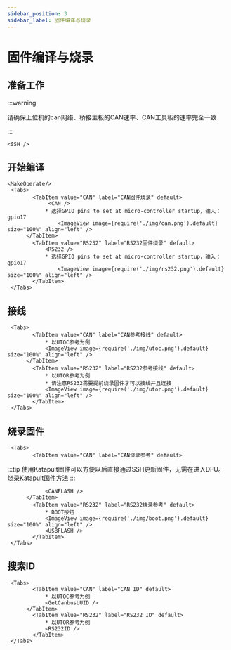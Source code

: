 ```yaml
---
sidebar_position: 3
sidebar_label: 固件编译与烧录
---
```



# 固件编译与烧录

## 准备工作

:::warning

请确保上位机的can网络、桥接主板的CAN速率、CAN工具板的速率完全一致

:::

    <SSH />
            
## 开始编译           

    <MakeOperate/>
     <Tabs>
            <TabItem value="CAN" label="CAN固件烧录" default>
                 <CAN />
                * 选择GPIO pins to set at micro-controller startup，输入：gpio17
                    <ImageView image={require('./img/can.png').default} size="100%" align="left" />
          </TabItem>
            <TabItem value="RS232" label="RS232固件烧录" default>
                <RS232 />
                * 选择GPIO pins to set at micro-controller startup，输入：gpio17
                    <ImageView image={require('./img/rs232.png').default} size="100%" align="left" />
            </TabItem>
     </Tabs>
            



## 接线

     <Tabs>
            <TabItem value="CAN" label="CAN参考接线" default>
                * 以UTOC参考为例
                <ImageView image={require('./img/utoc.png').default} size="100%" align="left" />
          </TabItem>
            <TabItem value="RS232" label="RS232参考接线" default>
                * 以UTOR参考为例
                * 请注意RS232需要提前烧录固件才可以接线并且连接
                <ImageView image={require('./img/utor.png').default} size="100%" align="left" />
            </TabItem>
     </Tabs>
            

<LSUSB />


## 烧录固件



     <Tabs>
            <TabItem value="CAN" label="CAN烧录参考" default>
:::tip
使用Katapult固件可以方便以后直接通过SSH更新固件，无需在进入DFU。
[烧录Katapult固件方法](https://mellow-next.klipper.cn/docs/ProductDoc/ToolBoard/fly-sht36/sht36_v2/canboot "点击即可跳转") 
:::

                <CANFLASH />
          </TabItem>
            <TabItem value="RS232" label="RS232烧录参考" default>
                * BOOT按钮
                <ImageView image={require('./img/boot.png').default} size="100%" align="left" />
                <USBFLASH />
            </TabItem>
     </Tabs>


## 搜索ID

     <Tabs>
            <TabItem value="CAN" label="CAN ID" default>
                * 以UTOC参考为例
                <GetCanbusUUID />
          </TabItem>
            <TabItem value="RS232" label="RS232 ID" default>
                * 以UTOR参考为例
                <RS232ID />
            </TabItem>
     </Tabs>
            
